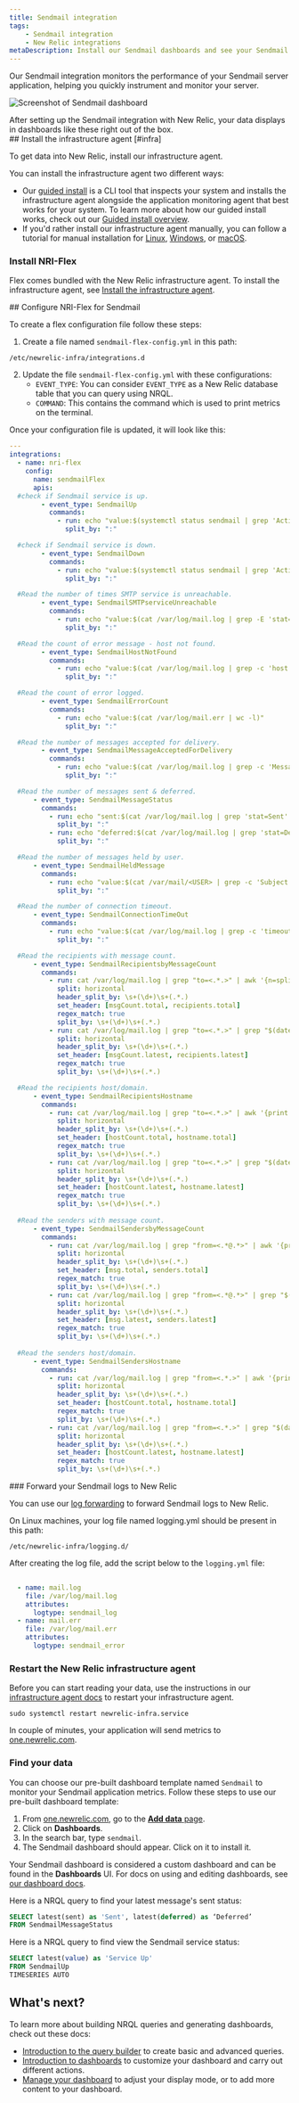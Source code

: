 ```yaml
---
title: Sendmail integration
tags:
    - Sendmail integration
    - New Relic integrations
metaDescription: Install our Sendmail dashboards and see your Sendmail performance data in New Relic.
---
```




Our Sendmail integration monitors the performance of your Sendmail server application, helping you quickly instrument and monitor your server. 

<img
    title="Screenshot of Sendmail dashboard"
    src={infrastructureSendmailIntegration}
/>

<figcaption>
After setting up the Sendmail integration with New Relic, your data displays in dashboards like these right out of the box. 
</figcaption>

<Steps>
<Step>
## Install the infrastructure agent [#infra]

To get data into New Relic, install our infrastructure agent. 

You can install the infrastructure agent two different ways: 

* Our [guided install](https://one.newrelic.com/nr1-core?state=4f81feab-35f7-e97e-9903-52510f8542bd) is a CLI tool that inspects your system and installs the infrastructure agent alongside the application monitoring agent that best works for your system. To learn more about how our guided install works, check out our [Guided install overview](/docs/infrastructure/host-integrations/installation/new-relic-guided-install-overview). 
* If you'd rather install our infrastructure agent manually, you can follow a tutorial for manual installation for [Linux](/docs/infrastructure/install-infrastructure-agent/linux-installation/install-infrastructure-monitoring-agent-linux), [Windows](/docs/infrastructure/install-infrastructure-agent/windows-installation/install-infrastructure-monitoring-agent-windows/), or [macOS](/docs/infrastructure/install-infrastructure-agent/macos-installation/install-infrastructure-monitoring-agent-macos/). 
</Step>

<Step>

### Install NRI-Flex

Flex comes bundled with the New Relic infrastructure agent. To install the infrastructure agent, see [Install the infrastructure agent](https://docs.newrelic.com/docs/infrastructure/install-infrastructure-agent/get-started/install-infrastructure-agent-new-relic).
</Step>

<Step>
## Configure NRI-Flex for Sendmail 

To create a flex configuration file follow these steps:

1. Create a file named `sendmail-flex-config.yml` in this path:

  ```shell
  /etc/newrelic-infra/integrations.d
  ```

2. Update the file `sendmail-flex-config.yml` with these configurations:
      * `EVENT_TYPE`: You can consider `EVENT_TYPE` as a New Relic database table that you can query using NRQL.
      * `COMMAND`: This contains the command which is used to print metrics on the terminal.

Once your configuration file is updated, it will look like this:

  ```yml
  --- 
  integrations:
    - name: nri-flex
      config:
        name: sendmailFlex
        apis:	
    #check if Sendmail service is up. 
          - event_type: SendmailUp
            commands:    
              - run: echo "value:$(systemctl status sendmail | grep 'Active':' active (running)' | wc -l)"
                split_by: ":"

    #check if Sendmail service is down. 
          - event_type: SendmailDown
            commands:    
              - run: echo "value:$(systemctl status sendmail | grep 'Active':' inactive (dead)' | wc -l)"
                split_by: ":"

    #Read the number of times SMTP service is unreachable.  
          - event_type: SendmailSMTPserviceUnreachable
            commands:    
              - run: echo "value:$(cat /var/log/mail.log | grep -E 'stat=Service unavailable' | wc -l)"
                split_by: ":"

    #Read the count of error message - host not found.               
          - event_type: SendmailHostNotFound
            commands:    
              - run: echo "value:$(cat /var/log/mail.log | grep -c 'host not found')" 
                split_by: ":"  

    #Read the count of error logged.               
          - event_type: SendmailErrorCount
            commands:    
              - run: echo "value:$(cat /var/log/mail.err | wc -l)" 
                split_by: ":"   

    #Read the number of messages accepted for delivery.               
          - event_type: SendmailMessageAcceptedForDelivery
            commands:    
              - run: echo "value:$(cat /var/log/mail.log | grep -c 'Message accepted for delivery')"
                split_by: ":" 

    #Read the number of messages sent & deferred.                         
        - event_type: SendmailMessageStatus
          commands:                            
            - run: echo "sent:$(cat /var/log/mail.log | grep 'stat=Sent' |  wc -l)"
              split_by: ":"                          
            - run: echo "deferred:$(cat /var/log/mail.log | grep 'stat=Deferred' |  wc -l)"
              split_by: ":"

    #Read the number of messages held by user. 
        - event_type: SendmailHeldMessage
          commands:    
            - run: echo "value:$(cat /var/mail/<USER> | grep -c 'Subject:')"
              split_by: ":"

    #Read the number of connection timeout.               
        - event_type: SendmailConnectionTimeOut
          commands:    
            - run: echo "value:$(cat /var/log/mail.log | grep -c 'timeout')" 
              split_by: ":" 

    #Read the recipients with message count.              
        - event_type: SendmailRecipientsbyMessageCount
          commands:                            
            - run: cat /var/log/mail.log | grep "to=<.*.>" | awk '{n=split($7,a,"to="); print a[1],a[2]}' | cut -d "<" -f2 |cut -d ">" -f1 | sort | uniq -c | sort -nr
              split: horizontal
              header_split_by: \s+(\d+)\s+(.*.)
              set_header: [msgCount.total, recipients.total]
              regex_match: true
              split_by: \s+(\d+)\s+(.*.)
            - run: cat /var/log/mail.log | grep "to=<.*.>" | grep "$(date +'%b %e')" | awk '{n=split($7,a,"to="); print a[1],a[2]}' | cut -d "<" -f2 |cut -d ">" -f1 | sort | uniq -c | sort -nr
              split: horizontal
              header_split_by: \s+(\d+)\s+(.*.)
              set_header: [msgCount.latest, recipients.latest]
              regex_match: true
              split_by: \s+(\d+)\s+(.*.)

    #Read the recipients host/domain.              
        - event_type: SendmailRecipientsHostname
          commands:                            
            - run: cat /var/log/mail.log | grep "to=<.*.>" | awk '{print $7}' | grep -oE '[^@]+[a-zA-Z0-9\-\.]+\.[a-zA-Z]{2,}' | sort | uniq -c
              split: horizontal
              header_split_by: \s+(\d+)\s+(.*.)
              set_header: [hostCount.total, hostname.total]
              regex_match: true
              split_by: \s+(\d+)\s+(.*.)
            - run: cat /var/log/mail.log | grep "to=<.*.>" | grep "$(date +'%b %e')" | awk '{print $7}' | grep -oE '[^@]+[a-zA-Z0-9\-\.]+\.[a-zA-Z]{2,}' | sort | uniq -c
              split: horizontal
              header_split_by: \s+(\d+)\s+(.*.)
              set_header: [hostCount.latest, hostname.latest]
              regex_match: true
              split_by: \s+(\d+)\s+(.*.)
              
    #Read the senders with message count.              
        - event_type: SendmailSendersbyMessageCount
          commands:                            
            - run: cat /var/log/mail.log | grep "from=<.*@.*>" | awk '{print $7}' | cut -d "<" -f2 |cut -d ">" -f1 | sort | uniq -c
              split: horizontal
              header_split_by: \s+(\d+)\s+(.*.)
              set_header: [msg.total, senders.total]
              regex_match: true
              split_by: \s+(\d+)\s+(.*.)
            - run: cat /var/log/mail.log | grep "from=<.*@.*>" | grep "$(date +'%b %e')" | awk '{print $7}' | cut -d "<" -f2 |cut -d ">" -f1 | sort | uniq -c
              split: horizontal
              header_split_by: \s+(\d+)\s+(.*.)
              set_header: [msg.latest, senders.latest]
              regex_match: true
              split_by: \s+(\d+)\s+(.*.)   
              
    #Read the senders host/domain.              
        - event_type: SendmailSendersHostname
          commands:                            
            - run: cat /var/log/mail.log | grep "from=<.*.>" | awk '{print $7}' | grep -oE '[^@]+[a-zA-Z0-9\-\.]+\.[a-zA-Z]{2,}' | sort | uniq -c
              split: horizontal
              header_split_by: \s+(\d+)\s+(.*.)
              set_header: [hostCount.total, hostname.total]
              regex_match: true
              split_by: \s+(\d+)\s+(.*.)
            - run: cat /var/log/mail.log | grep "from=<.*.>" | grep "$(date +'%b %e')" | awk '{print $7}' | grep -oE '[^@]+[a-zA-Z0-9\-\.]+\.[a-zA-Z]{2,}' | sort | uniq -c
              split: horizontal
              header_split_by: \s+(\d+)\s+(.*.)
              set_header: [hostCount.latest, hostname.latest]
              regex_match: true
              split_by: \s+(\d+)\s+(.*.)   
  ```   

 </Step>

<Step>          
### Forward your Sendmail logs to New Relic 

You can use our [log forwarding](/docs/logs/forward-logs/forward-your-logs-using-infrastructure-agent/) to forward Sendmail logs to New Relic.

On Linux machines, your log file named logging.yml should be present in this path:

```shell
/etc/newrelic-infra/logging.d/
```

After creating the log file, add the script below to the `logging.yml` file:

```yml
  
  - name: mail.log
    file: /var/log/mail.log
    attributes:
      logtype: sendmail_log
  - name: mail.err
    file: /var/log/mail.err
    attributes:
      logtype: sendmail_error
```

</Step>

<Step>

### Restart the New Relic infrastructure agent

Before you can start reading your data, use the instructions in our [infrastructure agent docs](/docs/infrastructure/install-infrastructure-agent/manage-your-agent/start-stop-restart-infrastructure-agent/) to restart your infrastructure agent.

```shell
sudo systemctl restart newrelic-infra.service
```

In couple of minutes, your application will send metrics to [one.newrelic.com](https://one.newrelic.com).
</Step>

<Step>

###  Find your data

You can choose our pre-built dashboard template named `Sendmail` to monitor your Sendmail application metrics. Follow these steps to use our pre-built dashboard template:

1. From [one.newrelic.com](https://one.newrelic.com), go to the [**Add data** page](https://one.newrelic.com/marketplace). 
2. Click on **Dashboards**.
3. In the search bar, type `sendmail`. 
4. The Sendmail dashboard should appear. Click on it to install it.

Your Sendmail dashboard is considered a custom dashboard and can be found in the **Dashboards** UI. For docs on using and editing dashboards, see [our dashboard docs](/docs/query-your-data/explore-query-data/dashboards/introduction-dashboards).

Here is a NRQL query to find your latest message's sent status:

```sql
SELECT latest(sent) as 'Sent', latest(deferred) as ‘Deferred’ 
FROM SendmailMessageStatus
```

 Here is a NRQL query to find view the Sendmail service status: 

```sql
SELECT latest(value) as 'Service Up' 
FROM SendmailUp 
TIMESERIES AUTO
```
</Step>
</Steps>

## What's next?

To learn more about building NRQL queries and generating dashboards, check out these docs:

* [Introduction to the query builder](/docs/query-your-data/explore-query-data/query-builder/introduction-query-builder) to create basic and advanced queries.
* [Introduction to dashboards](/docs/query-your-data/explore-query-data/dashboards/introduction-dashboards) to customize your dashboard and carry out different actions.
* [Manage your dashboard](/docs/query-your-data/explore-query-data/dashboards/manage-your-dashboard) to adjust your <InlinePopover type="dashboards" /> display mode, or to add more content to your dashboard.

